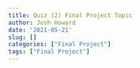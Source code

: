 ```yaml
---
title: Quiz (2) Final Project Topic
author: Josh Howard
date: '2021-05-21'
slug: []
categories: ["Final Project"]
tags: ["Final Project"]
---
```


